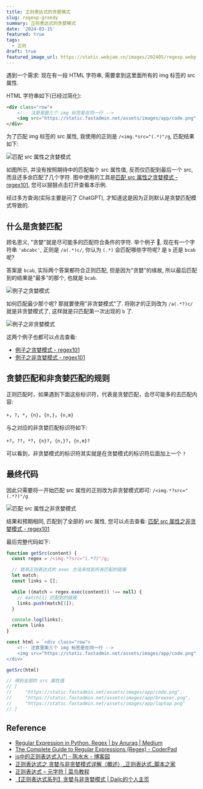 ```yaml
---
title: 正则表达式的贪婪模式
slug: regexp-greedy
summary: 正则表达式的贪婪模式
date: '2024-03-15'
featured: true
tags:
  - 正则
draft: true
featured_image_url: https://static.webjam.cn/images/202405/regexp.webp
---
```



遇到一个需求: 现在有一段 HTML 字符串, 需要拿到这里面所有的 img 标签的 src 属性.

HTML 字符串如下(已经过简化): 

```html
<div class="row">
    <!-- 注意里面三个 img 标签是在同一行 -->
    <img src="https://static.fastadmin.net/assets/images/app/code.png" alt=""> <img src="https://static.fastadmin.net/assets/images/app/browser.png" alt=""> <img src="https://static.fastadmin.net/assets/images/app/laptop.png" alt="">
</div>
```

为了匹配 img 标签的 src 属性, 我使用的正则是 `/<img.*src="(.*)"/g`, 匹配结果如下:

![匹配 src 属性之贪婪模式](https://static.webjam.cn/images/202405/regex101-demo01.webp)

如图所示, 并没有按照期待中的匹配每个 src 属性值, 反而仅匹配到最后一个 src, 而且还多余匹配了几个字符. 图中使用的工具是[匹配 src 属性之贪婪模式 - regex101](https://regex101.com/r/dCCFvi/1), 您可以狠狠点击打开查看本示例.

经过多方查询(实际主要是问了 ChatGPT), 才知道这是因为正则默认是贪婪匹配模式导致的.

## 什么是贪婪匹配

顾名思义, "贪婪"就是尽可能多的匹配符合条件的字符. 举个例子 🌰, 现在有一个字符串 `'abcabc'`, 正则是 `/a(.*)c/`, 你认为 `(.*)` 会匹配哪些字符呢? 是 `b` 还是 `bcab` 呢?

答案是 `bcab`, 实际两个答案都符合正则匹配, 但是因为"贪婪"的缘故, 所以最后匹配到的结果是"最多"的那个, 也就是 `bcab`.

![例子之贪婪模式](https://static.webjam.cn/images/202405/regex101-greedy-01.webp)

如何匹配最少那个呢? 那就要使用"非贪婪模式"了. 将刚才的正则改为 `/a(.*?)c/` 就是非贪婪模式了, 这样就是只匹配第一次出现的 `b` 了.

![例子之非贪婪模式](https://static.webjam.cn/images/202405/regex101-greedy-02.webp)


这两个例子也都可以点击查看:
- [例子之贪婪模式 - regex101](https://regex101.com/r/bLKSc8/1)
- [例子之非贪婪模式 - regex101](https://regex101.com/r/bLKSc8/2)

## 贪婪匹配和非贪婪匹配的规则

正则匹配时，如果遇到下面这些标识符，代表是贪婪匹配，会尽可能多的去匹配内容:

`+`，`?`，`*`，`{n}`，`{n,}`，`{n,m}`

与之对应的非贪婪匹配标识符如下: 

`+?`，`??`，`*?`，`{n}?`，`{n,}?`，`{n,m}?`

可以看到，非贪婪模式的标识符其实就是在贪婪模式的标识符后面加上一个 `?`

## 最终代码

因此只需要将一开始匹配 src 属性的正则改为非贪婪模式即可: `/<img.*?src="(.*?)"/g`

![匹配 src 属性之非贪婪模式](https://static.webjam.cn/images/202405/regex101-demo02.webp)

结果和预期相同, 匹配到了全部的 src 属性, 您可以点击查看: [匹配 src 属性之非贪婪模式 - regex101](https://regex101.com/r/dCCFvi/2)

最后完整代码如下:

```js
function getSrc(content) {
  const regex = /<img.*?src="(.*?)"/g;

  // 使用正则表达式的 exec 方法来找到所有匹配的链接
  let match;
  const links = [];

  while ((match = regex.exec(content)) !== null) {
    // match[1] 匹配到的链接
    links.push(match[1]);
  }

  console.log(links);
  return links
}
```

```js
const html = `<div class="row">
    <!-- 注意里面三个 img 标签是在同一行 -->
    <img src="https://static.fastadmin.net/assets/images/app/code.png" alt=""> <img src="https://static.fastadmin.net/assets/images/app/browser.png" alt=""> <img src="https://static.fastadmin.net/assets/images/app/laptop.png" alt="">
</div>`

getSrc(html)

// 得到全部的 src 属性值
// [
//     "https://static.fastadmin.net/assets/images/app/code.png",
//     "https://static.fastadmin.net/assets/images/app/browser.png",
//     "https://static.fastadmin.net/assets/images/app/laptop.png"
// ]
```


## Reference

- [Regular Expression in Python. Regex | by Anurag | Medium](https://nowitsanurag.medium.com/regular-expression-in-python-f42483e80daa)
- [The Complete Guide to Regular Expressions (Regex) - CoderPad](https://coderpad.io/blog/development/the-complete-guide-to-regular-expressions-regex/)
- [js中的正则表达式入门 - 陈水水 - 博客园](https://www.cnblogs.com/chenmeng0818/p/6370819.html)
- [正则表达式之 贪婪与非贪婪模式详解（概述）_正则表达式_脚本之家](https://www.jb51.net/article/31491.htm)
- [正则表达式 – 元字符 | 菜鸟教程](https://www.runoob.com/regexp/regexp-metachar.html)
- [【正则表达式系列】贪婪与非贪婪模式 | Dailc的个人主页](http://www.dailichun.com/2017/07/06/regularExpressionGreedyAndLazy.html)